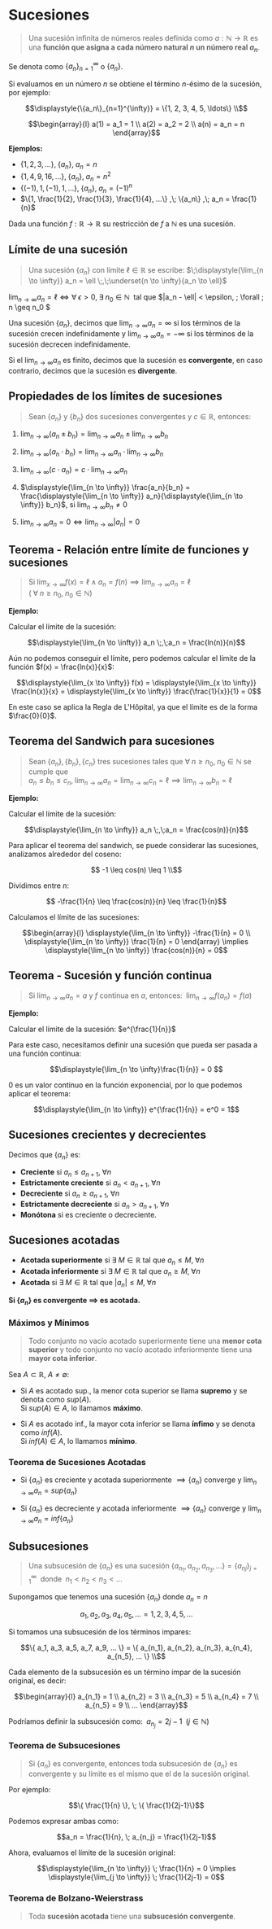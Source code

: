 # Sucesiones

> Una sucesión infinita de números reales definida como $a : \mathbb{N} \rightarrow \mathbb{R}$ es una **función que asigna a cada número natural $n$ un número real $a_n$**.

Se denota como $\{a_n\}_{n=1}^{\infty}$ o $\{a_n\}$.

Si evaluamos en un número $n$ se obtiene el término $n$-ésimo de la sucesión, por ejemplo:

```math
\displaystyle{\{a_n\}_{n=1}^{\infty}} = \{1, 2, 3, 4, 5, \ldots\} \\
```

```math   
\begin{array}{l}
  a(1) = a_1 = 1 \\
  a(2) = a_2 = 2 \\
  a(n) = a_n = n
\end{array}
```

**Ejemplos:**

- $\{1, 2, 3, ...\} ,\; \{a_n\} ,\; a_n = n$
- $\{1, 4, 9, 16, ...\} ,\; \{a_n\} ,\; a_n = n^2$
- $\{(-1), 1, (-1), 1, ...\} ,\; \{a_n\} ,\; a_n = (-1)^{n}$
- $\{1, \frac{1}{2}, \frac{1}{3}, \frac{1}{4}, ...\} ,\; \{a_n\} ,\; a_n = \frac{1}{n}$

Dada una función $f : \mathbb{R} \rightarrow \mathbb{R}$ su restricción de $f$ a $\mathbb{N}$ es una sucesión.

## Límite de una sucesión

> Una sucesión $\{a_n\}$ con límite $\ell \in \mathbb{R}$ se escribe: $\;\displaystyle{\lim_{n \to \infty}} a_n = \ell \;,\;\underset{n \to \infty}{a_n \to \ell}$  

$\displaystyle{\lim_{n \to \infty}} a_n = \ell \iff \forall\;\epsilon > 0, \; \exists\; n_0 \in \mathbb{N}\;$ tal que $|a_n - \ell| < \epsilon, \; \forall \; n \geq n_0 $

Una sucesión $\{a_n\}$, decimos que $\displaystyle{\lim_{n \to \infty}} a_n = \infty$ si los términos de la sucesión crecen indefinidamente y $\displaystyle{\lim_{n \to \infty}} a_n = -\infty$ si los términos de la sucesión decrecen indefinidamente.

Si el $\displaystyle{\lim_{n \to \infty}} a_n$ es finito, decimos que la sucesión es **convergente**, en caso contrario, decimos que la sucesión es **divergente**.

## Propiedades de los límites de sucesiones

> Sean $\{a_n\}$ y $\{b_n\}$ dos sucesiones convergentes y $c \in \mathbb{R}$, entonces:

1. $\displaystyle{\lim_{n \to \infty}} (a_n \pm b_n) = \displaystyle{\lim_{n \to \infty}} a_n \pm \displaystyle{\lim_{n \to \infty}} b_n$

2. $\displaystyle{\lim_{n \to \infty}} (a_n \cdot b_n) = \displaystyle{\lim_{n \to \infty}} a_n \cdot \displaystyle{\lim_{n \to \infty}} b_n$

3. $\displaystyle{\lim_{n \to \infty}} (c \cdot a_n) = c \cdot \displaystyle{\lim_{n \to \infty}} a_n$

4. $\displaystyle{\lim_{n \to \infty}} \frac{a_n}{b_n} = \frac{\displaystyle{\lim_{n \to \infty}} a_n}{\displaystyle{\lim_{n \to \infty}} b_n}$, si $\displaystyle{\lim_{n \to \infty}} b_n \neq 0$

5. $\displaystyle{\lim_{n \to \infty}} a_n = 0 \iff \displaystyle{\lim_{n \to \infty}} |a_n| = 0$

## Teorema - Relación entre límite de funciones y sucesiones
 
> Si $\displaystyle{\lim_{x \to \infty}} f(x) = \ell\;\land\;a_n = f(n) \implies \displaystyle{\lim_{n \to \infty}} a_n = \ell$\
$(\;\forall\;n \geq n_0,\;n_0 \in \mathbb{N})$

**Ejemplo:** 

Calcular el límite de la sucesión: 

```math 
\displaystyle{\lim_{n \to \infty}} a_n \;,\;a_n = \frac{ln(n)}{n}
```

Aún no podemos conseguir el límite, pero podemos calcular el límite de la función $f(x) = \frac{ln(x)}{x}$:

```math
\displaystyle{\lim_{x \to \infty}} f(x) = \displaystyle{\lim_{x \to \infty}} \frac{ln(x)}{x} = \displaystyle{\lim_{x \to \infty}} \frac{\frac{1}{x}}{1} = 0
```

En este caso se aplica la Regla de L'Hôpital, ya que el límite es de la forma $\frac{0}{0}$.

## Teorema del Sandwich para sucesiones 

> Sean $\{a_n\}, \{b_n\}, \{c_n\}$ tres sucesiones tales que $\forall\;n \geq n_0, \;n_0 \in \mathbb{N}$ se cumple que\
$a_n \leq b_n \leq c_n, \; \displaystyle{\lim_{n \to \infty}} a_n = \displaystyle{\lim_{n \to \infty}} c_n = \ell \implies \displaystyle{\lim_{n \to \infty}} b_n = \ell$

**Ejemplo:**

Calcular el límite de la sucesión:

```math
\displaystyle{\lim_{n \to \infty}} a_n \;,\;a_n = \frac{cos(n)}{n}
```

Para aplicar el teorema del sandwich, se puede considerar las sucesiones, analizamos alrededor del coseno:

```math
  -1 \leq cos(n) \leq 1 \\
```

Dividimos entre $n$:

```math
  -\frac{1}{n} \leq \frac{cos(n)}{n} \leq \frac{1}{n}
```

Calculamos el límite de las sucesiones:

```math
\begin{array}{l}
  \displaystyle{\lim_{n \to \infty}} -\frac{1}{n} = 0 \\
  \displaystyle{\lim_{n \to \infty}} \frac{1}{n} = 0
\end{array}

\implies \displaystyle{\lim_{n \to \infty}} \frac{cos(n)}{n} = 0
```

## Teorema - Sucesión y función continua

> Si $\displaystyle{\lim_{n \to \infty}a_n} = a$ y $f$ continua en $a$, entonces: $\;\displaystyle{\lim_{n \to \infty}} f(a_n) = f(a)$

**Ejemplo:** 

Calcular el límite de la sucesión: $e^{\frac{1}{n}}$

Para este caso, necesitamos definir una sucesión que pueda ser pasada a una función continua:

```math
\displaystyle{\lim_{n \to \infty}\frac{1}{n}} = 0 
```

$0$ es un valor continuo en la función exponencial, por lo que podemos aplicar el teorema:

```math
\displaystyle{\lim_{n \to \infty}} e^{\frac{1}{n}} = e^0 = 1
```

## Sucesiones crecientes y decrecientes

Decimos que $\{a_n\}$ es: 

- **Creciente** si $a_n \leq a_{n+1}, \; \forall n$
- **Estrictamente creciente** si $a_n < a_{n+1}, \; \forall n$
- **Decreciente** si $a_n \geq a_{n+1}, \; \forall n$
- **Estrictamente decreciente** si $a_n > a_{n+1}, \; \forall n$
- **Monótona** si es creciente o decreciente.

## Sucesiones acotadas

- **Acotada superiormente** si $\exists\;M \in \mathbb{R}$ tal que $a_n \leq M, \; \forall n$
- **Acotada inferiormente** si $\exists\;M \in \mathbb{R}$ tal que $a_n \geq M, \; \forall n$
- **Acotada** si $\exists\;M \in \mathbb{R}$ tal que $|a_n| \leq M, \; \forall n$

**Si ${\{a_n\}}$ es convergente $\implies$ es acotada.**

### Máximos y Mínimos

> Todo conjunto no vacío acotado superiormente tiene una **menor cota superior** y todo conjunto no vacío acotado inferiormente tiene una **mayor cota inferior**.

Sea $A \subset \mathbb{R}, \; A \neq \emptyset$:

- Si $A$ es acotado sup., la menor cota superior se llama **supremo** y se denota como $sup(A)$.\
Si $sup(A) \in A$, lo llamamos **máximo**.

- Si $A$ es acotado inf., la mayor cota inferior se llama **ínfimo** y se denota como $inf(A)$.\
Si $inf(A) \in A$, lo llamamos **mínimo**.

### Teorema de Sucesiones Acotadas 

- Si $\{a_n\}$ es creciente y acotada superiormente $\implies \{a_n\}$ converge y $\displaystyle{\lim_{n \to \infty}} a_n = sup\{a_n\}$

- Si $\{a_n\}$ es decreciente y acotada inferiormente $\implies \{a_n\}$ converge y $\displaystyle{\lim_{n \to \infty}} a_n = inf\{a_n\}$

## Subsucesiones 

> Una subsucesión de $\{a_n\}$ es una sucesión $\{a_{n_1}, a_{n_2}, a_{n_3}, ...\} = \{a_{nj}\}_{j=1}^{\infty}\;$ donde $\;n_1 < n_2 < n_3 < ...$

Supongamos que tenemos una sucesión $\{a_n\}$ donde $a_n = n$

```math
{ a_1, a_2, a_3, a_4, a_5, ... } = { 1, 2, 3, 4, 5, ... }
```

Si tomamos una subsucesión de los términos impares: 

```math
\{ a_1, a_3, a_5, a_7, a_9, ... \} = \{ a_{n_1}, a_{n_2}, a_{n_3}, a_{n_4}, a_{n_5}, ... \} \\
```

Cada elemento de la subsucesión es un término impar de la sucesión original, es decir: 

```math
\begin{array}{l}
  a_{n_1} = 1 \\
  a_{n_2} = 3 \\
  a_{n_3} = 5 \\
  a_{n_4} = 7 \\
  a_{n_5} = 9 \\
  ...
\end{array}
```

Podríamos definir la subsucesión como: $\;a_{n_j} = 2j - 1 \;\;(j \in \mathbb{N})$

### Teorema de Subsucesiones

> Si $\{a_n\}$ es convergente, entonces toda subsucesión de $\{a_n\}$ es convergente y su límite es el mismo que el de la sucesión original.

Por ejemplo: 

```math
\{ \frac{1}{n} \}, \; \{ \frac{1}{2j-1}\}
```

Podemos expresar ambas como: 

```math 
a_n = \frac{1}{n}, \; a_{n_j} = \frac{1}{2j-1}
```

Ahora, evaluamos el límite de la sucesión original:

```math
\displaystyle{\lim_{n \to \infty}} \; \frac{1}{n} = 0 \implies \displaystyle{\lim_{j \to \infty}} \; \frac{1}{2j-1} = 0
```

### Teorema de Bolzano-Weierstrass

> Toda **sucesión acotada** tiene una **subsucesión convergente**. 

